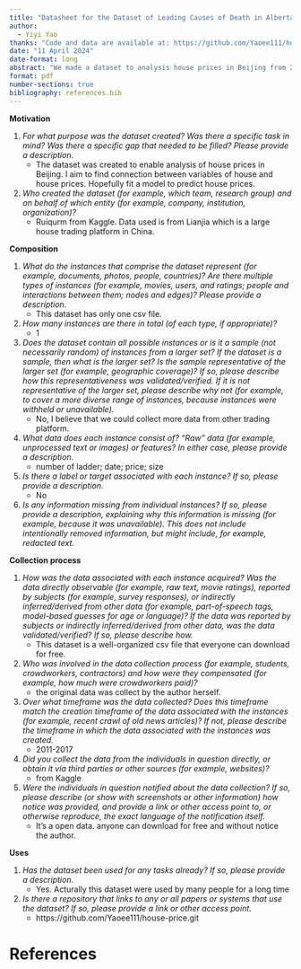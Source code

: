 ```yaml
---
title: "Datasheet for the Dataset of Leading Causes of Death in Alberta"
author: 
  - Yiyi Yao
thanks: "Code and data are available at: https://github.com/Yaoee111/house-price.git."
date: "11 April 2024"
date-format: long
abstract: "We made a dataset to analysis house prices in Beijing from 2011 to 2017. This helps us see price increase patterns and figure out a fitting model."
format: pdf
number-sections: true
bibliography: references.bib
---
```




**Motivation**

1. *For what purpose was the dataset created? Was there a specific task in mind? Was there a specific gap that needed to be filled? Please provide a description.*
    - The dataset was created to enable analysis of house prices in Beijing. I aim to find connection between variables of house and house prices. Hopefully fit a model to predict house prices.
2. *Who created the dataset (for example, which team, research group) and on behalf of which entity (for example, company, institution, organization)?*
    - Ruiqurm from Kaggle. Data used is from Lianjia which is a large house trading platform in China.


**Composition**

1. *What do the instances that comprise the dataset represent (for example, documents, photos, people, countries)? Are there multiple types of instances (for example, movies, users, and ratings; people and interactions between them; nodes and edges)? Please provide a description.*
	- This dataset has only one csv file.
2. *How many instances are there in total (of each type, if appropriate)?*
	- 1
3. *Does the dataset contain all possible instances or is it a sample (not necessarily random) of instances from a larger set? If the dataset is a sample, then what is the larger set? Is the sample representative of the larger set (for example, geographic coverage)? If so, please describe how this representativeness was validated/verified. If it is not representative of the larger set, please describe why not (for example, to cover a more diverse range of instances, because instances were withheld or unavailable).*
	- No, I believe that we could collect more data from other trading platform.
4. *What data does each instance consist of? "Raw" data (for example, unprocessed text or images) or features? In either case, please provide a description.*
	- number of ladder; date; price; size
5. *Is there a label or target associated with each instance? If so, please provide a description.*
	- No
6. *Is any information missing from individual instances? If so, please provide a description, explaining why this information is missing (for example, because it was unavailable). This does not include intentionally removed information, but might include, for example, redacted text.*



**Collection process**

1. *How was the data associated with each instance acquired? Was the data directly observable (for example, raw text, movie ratings), reported by subjects (for example, survey responses), or indirectly inferred/derived from other data (for example, part-of-speech tags, model-based guesses for age or language)? If the data was reported by subjects or indirectly inferred/derived from other data, was the data validated/verified? If so, please describe how.*
	- This dataset is a well-organized csv file that everyone can download for free.
4. *Who was involved in the data collection process (for example, students, crowdworkers, contractors) and how were they compensated (for example, how much were crowdworkers paid)?*
	- the original data was collect by the author herself. 
5. *Over what timeframe was the data collected? Does this timeframe match the creation timeframe of the data associated with the instances (for example, recent crawl of old news articles)? If not, please describe the timeframe in which the data associated with the instances was created.*
	- 2011-2017
7. *Did you collect the data from the individuals in question directly, or obtain it via third parties or other sources (for example, websites)?*
	- from Kaggle
8. *Were the individuals in question notified about the data collection? If so, please describe (or show with screenshots or other information) how notice was provided, and provide a link or other access point to, or otherwise reproduce, the exact language of the notification itself.*
	- It's a open data. anyone can download for free and without notice the author.



**Uses**

1. *Has the dataset been used for any tasks already? If so, please provide a description.*
	- Yes. Acturally this dataset were used by many people for a long time
2. *Is there a repository that links to any or all papers or systems that use the dataset? If so, please provide a link or other access point.*
	- https://github.com/Yaoee111/house-price.git




\newpage

# References
